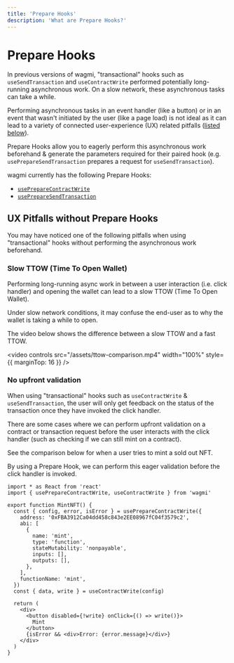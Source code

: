 ```yaml
---
title: 'Prepare Hooks'
description: 'What are Prepare Hooks?'
---
```



# Prepare Hooks

In previous versions of wagmi, "transactional" hooks such as `useSendTransaction` and `useContractWrite` performed potentially long-running asynchronous work. On a slow network, these asynchronous tasks can take a while.

Performing asynchronous tasks in an event handler (like a button) or in an event that wasn't initiated by the user (like a page load) is not ideal as it can lead to a variety of connected user-experience (UX) related pitfalls ([listed below](#ux-pitfalls-without-prepare-hooks)).

Prepare Hooks allow you to eagerly perform this asynchronous work beforehand & generate the parameters required for their paired hook (e.g. `usePrepareSendTransaction` prepares a request for `useSendTransaction`).

wagmi currently has the following Prepare Hooks:

- [`usePrepareContractWrite`](/react/prepare-hooks/usePrepareContractWrite)
- [`usePrepareSendTransaction`](/react/prepare-hooks/usePrepareSendTransaction)

## UX Pitfalls without Prepare Hooks

You may have noticed one of the following pitfalls when using "transactional" hooks without performing the asynchronous work beforehand.

### Slow TTOW (Time To Open Wallet)

Performing long-running async work in between a user interaction (i.e. click handler) and opening the wallet can lead to a slow TTOW (Time To Open Wallet).

Under slow network conditions, it may confuse the end-user as to why the wallet is taking a while to open.

The video below shows the difference between a slow TTOW and a fast TTOW.

<video
  controls
  src="/assets/ttow-comparison.mp4"
  width="100%"
  style={{ marginTop: 16 }}
/>

### No upfront validation

When using "transactional" hooks such as `useContractWrite` & `useSendTransaction`, the user will only get feedback on the status of the transaction once they have invoked the click handler.

There are some cases where we can perform upfront validation on a contract or transaction request before the user interacts with the click handler (such as checking if we can still mint on a contract).

See the comparison below for when a user tries to mint a sold out NFT.

<ValidationComparisonTable />

By using a Prepare Hook, we can perform this eager validation before the click handler is invoked.

```tsx {5,25}
import * as React from 'react'
import { usePrepareContractWrite, useContractWrite } from 'wagmi'

export function MintNFT() {
  const { config, error, isError } = usePrepareContractWrite({
    address: '0xFBA3912Ca04dd458c843e2EE08967fC04f3579c2',
    abi: [
      {
        name: 'mint',
        type: 'function',
        stateMutability: 'nonpayable',
        inputs: [],
        outputs: [],
      },
    ],
    functionName: 'mint',
  })
  const { data, write } = useContractWrite(config)

  return (
    <div>
      <button disabled={!write} onClick={() => write()}>
        Mint
      </button>
      {isError && <div>Error: {error.message}</div>}
    </div>
  )
}
```
